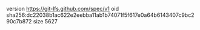 version https://git-lfs.github.com/spec/v1
oid sha256:dc22038b1ac622e2eebba11ab1b74071f5f617e0a64b6143407c9bc290c7b872
size 5627
